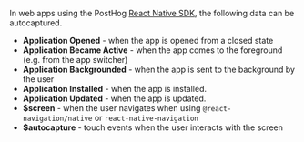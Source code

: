 In web apps using the PostHog [React Native SDK](/docs/libraries/react-native), the following data can be autocaptured.

-   **Application Opened** - when the app is opened from a closed state
-   **Application Became Active** - when the app comes to the foreground (e.g. from the app switcher)
-   **Application Backgrounded** - when the app is sent to the background by the user
-   **Application Installed** - when the app is installed.
-   **Application Updated** - when the app is updated.
-   **$screen** - when the user navigates when using `@react-navigation/native` or `react-native-navigation`
-   **$autocapture** - touch events when the user interacts with the screen


<AutocaptureConfig />
